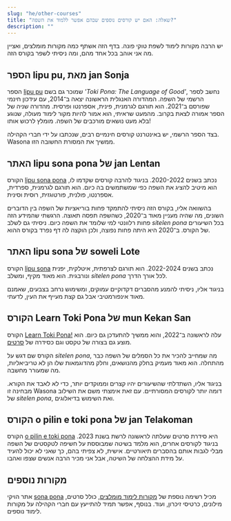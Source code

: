```yaml
---
slug: "he/other-courses"
title: "שאלה: האם יש קורסים נוספים שבהם אפשר ללמוד את השפה?"
description: ""
---
```



יש הרבה מקורות לימוד לשפת טוקי פונה. בדף הזה אשתף כמה מקורות מומלצים, ואציין מה אני אוהב בכל אחד מהם, ומה ניסיתי לשפר בקורס הזה.

## הספר lipu pu, מאת jan Sonja

הספר [lipu pu](https://tokipona.org) שמוכר גם בשם *'Toki Pona: The Language of Good'*, נחשב לספר הרשמי של השפה. המהדורה האנגלית הראשונה יצאה ב־2014, עם עידכון חינמי שפורסם ב־2021. הוא תורגם לגרמנית, פינית, אספרנטו ופרסית. מהדורה שניה של הספר אמורה לצאת בקרוב. מהמעט שראיתי, הוא אמור להיות מקור לימוד מעולה, שנוגע בלא מעט נושאים מורכבים של השפה. מומלץ לרכוש אותו!

בצד הספר הרשמי, יש באינטרנט קורסים חינמיים רבים, שנכתבו על ידי חברי הקהילה. Wasona ממשיך את המסורת החשובה הזו.

## האתר lipu sona pona של jan Lentan

הקורס [lipu sona pona](https://lipu-sona.pona.la/) נכתב בשנים 2020-2022. בניגוד להרבה קורסים שקדמו לו, הוא מיטיב להציג את השפה כפי שמשתמשים בה כיום. הוא תורגם לגרמנית, ספרדית, אספרנטו, פולנית, פורטוגזית, רוסית וסינית. 

בהשוואה אליו, בקורס הזה ניסיתי להתמקד פחות בוריאציות של השפה בין הדוברים השונים, מה שהיה מעניין  מאוד ב־2020, כשהשפה תפסה תאוצה. הרגשתי שהמידע הזה פחות רלוונטי למי שלומד את השפה כיום. ניסיתי גם לשלב *sitelen pona* בכל השיעורים של הקורס. ב־2020 היא היתה פחות נפוצה, ולכן הוקצה לה דף נפרד בקורס ההוא.

## האתר lipu sona של soweli Lote

הקורס [lipu sona](https://lipu-sona.comforttiger.space/en/) נכתב בשנים 2022-2024. הוא תורגם לצרפתית, איטלקית, יפנית ונורבגית. הוא מאוד מקיף, ומשלב *sitelen pona* לכל אורך הדרך.

בניגוד אליו, ניסיתי להמנע מהסברים דקדוקיים עמוקים, ומשימוש נרחב בצבעים, שאמנם מאוד אינפורמטיבי אבל גם קצת מעייף את העין, לדעתי. 

## הקורס Learn Toki Pona של mun Kekan San

הקורס [Learn Toki Pona!](https://mun.la/sona/) עלה לראשונה ב־2022, והוא ממשיך להתעדכן גם כיום. הוא מוצע גם בצורה של טקסט וגם כסידרה של [סרטים](https://www.youtube.com/playlist?.list=PLoLQoll2U6WEeCO7C2oc1LTWgkoBC8rvT).  

הקורס שם דגש על *sitelen pona*, מה שמחייב להכיר את כל הסמלים של השפה כבר מהתחלה. הוא מאוד מעמיק בחלק מהנושאים, וחלק מהדוגמאות שלו הן לא טריביאליות, מה שמעורר מחשבה.

בניגוד אליו, השתדלתי שהשיעורים יהיו קצרים וממוקדים יותר, כדי לא לאבד את הקורא. מבחינה זו Wasona דומה יותר לקורסים המסורתיים. עם זאת אימצתי משם את השילוב של *sitelen pona*, ואת השימוש בדיאלוגים. 

## הקורס o pilin e toki pona של jan Telakoman

הקורס [o pilin e toki pona](https://www.youtube.com/watch?v=j_a0s0wowhE&list=PLwYL9_SRAk8EXSZPSTm9lm2kD_Z1RzUgm&index=1) היא סידרת סרטים שעלתה לראשונה לרשת בשנת 2023. בניגוד לקורסים אחרים, הוא מלמד בשיטה שמבוססת על חשיפה לטקסטים של השפה מבלי לגבות אותם בהסברים תיאורטיים. אישית, לא צפיתי בהם, כך שאני לא יכול להעיד על מידת ההצלחה של השיטה, אבל אני מכיר הרבה אנשים שצפו ואהבו. 

## מקורות נוספים

אתר הויקי [sona pona](https://sona.pona.la) מכיל רשימה נוספת של [מקורות לימוד מומלצים](https://sona.pona.la/wiki/Recommended_learning_resources), כולל סרטים, מילונים, כרטיסי זיכרון, ועוד. בנוסף, אפשר תמיד להתייעץ עם חברי הקהילה על מקורות לימוד נוספים. 

